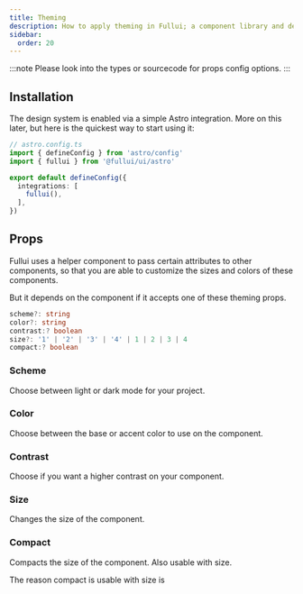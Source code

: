 ```yaml
---
title: Theming
description: How to apply theming in Fullui; a component library and design system built for Astro.
sidebar:
  order: 20
---
```


:::note
Please look into the types or sourcecode for props config options. 
:::

## Installation
The design system is enabled via a simple Astro integration. More on this later, but here is the quickest way to start using it:

```ts
// astro.config.ts
import { defineConfig } from 'astro/config'
import { fullui } from '@fullui/ui/astro'

export default defineConfig({
  integrations: [
    fullui(),
  ],
})
```

## Props
Fullui uses a helper component to pass certain attributes to other components, so that you are able to customize the sizes and colors of these components. 

But it depends on the component if it accepts one of these theming props.

```ts
scheme?: string
color?: string
contrast:? boolean
size?: '1' | '2' | '3' | '4' | 1 | 2 | 3 | 4
compact:? boolean
```

### Scheme
Choose between light or dark mode for your project.

### Color
Choose between the base or accent color to use on the component.

### Contrast
Choose if you want a higher contrast on your component.

### Size
Changes the size of the component.

### Compact
Compacts the size of the component. Also usable with size. 

The reason compact is usable with size is